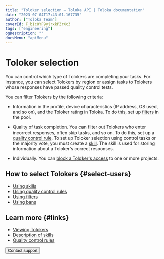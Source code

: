 ```yaml
---
title: "Toloker selection — Toloka API | Toloka documentation"
date: "2023-07-04T17:43:01.167735"
author: ["Toloka Team"]
coverId: F_bIcOYF9yjrxkPZrXc3
tags: ["engineering"]
ogDescription: ""
docsMenu: "apiMenu"
---
```


# Toloker selection

You can control which type of Tolokers are completing your tasks. For instance, you can select Tolokers by region or assign tasks to Tolokers whose responses have passed quality control tests.

You can filter Tolokers by the following criteria:

- Information in the profile, device characteristics (IP address, OS used, and so on), and the Toloker rating in Toloka. To do this, set up [filters](/docs/api/filters) in the pool.

- Quality of task completion. You can filter out Tolokers who enter incorrect responses, often skip tasks, and so on. To do this, set up a [quality control rule](/docs/api/quality_control). To set up Toloker selection using control tasks or the majority vote, you must create a [skill](https://toloka.ai/docs/api/api-reference/#tag--skill). The skill is used for storing information about a Toloker's correct responses.

- Individually. You can [block a Toloker's access](https://toloka.ai/docs/api/api-reference/#tag--user-restriction) to one or more projects.

## How to select Tolokers {#select-users}

- [Using skills](https://toloka.ai/docs/api/api-reference/#tag--skill)
- [Using quality control rules](/docs/api/quality_control)
- [Using filters](/docs/api/filters)
- [Using bans](https://toloka.ai/docs/api/api-reference/#tag--user-restriction)

## Learn more {#links}

- [Viewing Tolokers](/docs/guide/users)
- [Description of skills](/docs/guide/nav)
- [Quality control rules](/docs/guide/check-performers)

<Button themeColor="light" view="default" size="l" type="link" url="/docs/guide/troubleshooting/support?form-source=api-my-users">Contact support</Button>